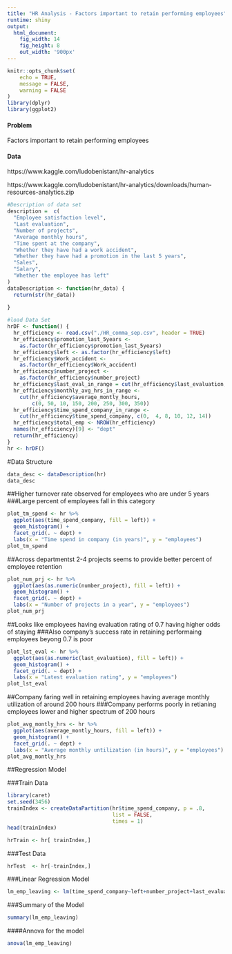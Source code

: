 ```yaml
---
title: "HR Analysis - Factors important to retain performing employees"
runtime: shiny
output: 
  html_document:
    fig_width: 14
    fig_height: 8
    out_width: '900px'
---
```


```r
knitr::opts_chunk$set(
	echo = TRUE,
	message = FALSE,
	warning = FALSE
)
library(dplyr)
library(ggplot2)
```

#### Problem
Factors important to retain performing employees

#### Data
https://www.kaggle.com/ludobenistant/hr-analytics

https://www.kaggle.com/ludobenistant/hr-analytics/downloads/human-resources-analytics.zip


```r


#Description of data set
description =  c(
  "Employee satisfaction level",
  "Last evaluation",
  "Number of projects",
  "Average monthly hours",
  "Time spent at the company",
  "Whether they have had a work accident",
  "Whether they have had a promotion in the last 5 years",
  "Sales",
  "Salary",
  "Whether the employee has left"
)
dataDescription <- function(hr_data) {
  return(str(hr_data))
  
}

#load Data Set
hrDF <- function() {
  hr_efficiency <- read.csv("./HR_comma_sep.csv", header = TRUE)
  hr_efficiency$promotion_last_5years <-
    as.factor(hr_efficiency$promotion_last_5years)
  hr_efficiency$left <- as.factor(hr_efficiency$left)
  hr_efficiency$Work_accident <-
    as.factor(hr_efficiency$Work_accident)
  hr_efficiency$number_project <-
    as.factor(hr_efficiency$number_project)
  hr_efficiency$last_eval_in_range = cut(hr_efficiency$last_evaluation, c(0, 0.2, 0.4, 0.6, 0.8, 1))
  hr_efficiency$monthly_avg_hrs_in_range <-
    cut(hr_efficiency$average_montly_hours,
        c(0, 50, 10, 150, 200, 250, 300, 350))
  hr_efficiency$time_spend_company_in_range <-
    cut(hr_efficiency$time_spend_company, c(0,  4, 8, 10, 12, 14))
  hr_efficiency$total_emp <- NROW(hr_efficiency)
  names(hr_efficiency)[9] <- "dept"
  return(hr_efficiency)
}
hr <- hrDF()
```

#Data Structure
```r
data_desc <- dataDescription(hr)
data_desc
```
##Higher turnover rate observed for employees who are under 5 years
###Large percent of employees fall in this category

```r
plot_tm_spend <- hr %>% 
  ggplot(aes(time_spend_company, fill = left)) + 
  geom_histogram() + 
  facet_grid(. ~ dept) +
  labs(x = "Time spend in company (in years)", y = "employees")
plot_tm_spend
```

##Across departmentst 2-4 projects seems to provide better percent of employee retention

```r
plot_num_prj <- hr %>% 
  ggplot(aes(as.numeric(number_project), fill = left)) + 
  geom_histogram() + 
  facet_grid(. ~ dept) +
  labs(x = "Number of projects in a year", y = "employees")
plot_num_prj
```

##Looks like employees having evaluation rating of 0.7 having higher odds of staying 
###Also company's success rate in retaining performaing employees beyong 0.7 is poor

```r
plot_lst_eval <- hr %>% 
  ggplot(aes(as.numeric(last_evaluation), fill = left)) + 
  geom_histogram() + 
  facet_grid(. ~ dept) +
  labs(x = "Latest evaluation rating", y = "employees")
plot_lst_eval
```


##Company faring well in retaining employees having average monthly utilization of around 200 hours
###Company performs poorly in retianing employees lower and higher spectrum of 200 hours
```r
plot_avg_montly_hrs <- hr %>% 
  ggplot(aes(average_montly_hours, fill = left)) + 
  geom_histogram() + 
  facet_grid(. ~ dept) +
  labs(x = "Average monthly untilization (in hours)", y = "employees")
plot_avg_montly_hrs
```

##Regression Model

###Train Data
```r
library(caret)
set.seed(3456)
trainIndex <- createDataPartition(hr$time_spend_company, p = .8, 
                                  list = FALSE, 
                                  times = 1)
head(trainIndex)

hrTrain <- hr[ trainIndex,]

```
###Test Data
```r
hrTest  <- hr[-trainIndex,]
```
###Linear Regression Model

```r
lm_emp_leaving <- lm(time_spend_company~left+number_project+last_evaluation+average_montly_hours, data= hrTrain)
```

###Summary of the Model
```r
summary(lm_emp_leaving)
```

####Annova for the model
```r
anova(lm_emp_leaving)
```